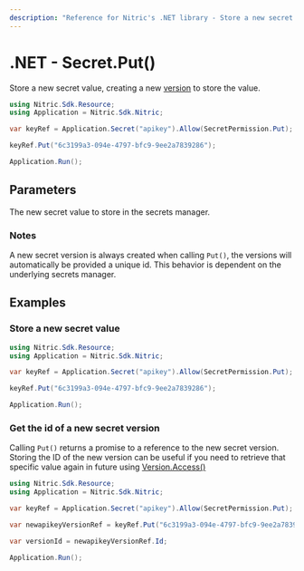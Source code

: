 ```yaml
---
description: "Reference for Nitric's .NET library - Store a new secret value"
---
```


# .NET - Secret.Put()

Store a new secret value, creating a new [version](./secret-version) to store the value.

```csharp
using Nitric.Sdk.Resource;
using Application = Nitric.Sdk.Nitric;

var keyRef = Application.Secret("apikey").Allow(SecretPermission.Put);

keyRef.Put("6c3199a3-094e-4797-bfc9-9ee2a7839286");

Application.Run();
```

## Parameters

<Properties>
  <Property name="secret" required type="string">
    The new secret value to store in the secrets manager.
  </Property>
</Properties>

### Notes

A new secret version is always created when calling `Put()`, the versions will automatically be provided a unique id. This behavior is dependent on the underlying secrets manager.

## Examples

### Store a new secret value

```csharp
using Nitric.Sdk.Resource;
using Application = Nitric.Sdk.Nitric;

var keyRef = Application.Secret("apikey").Allow(SecretPermission.Put);

keyRef.Put("6c3199a3-094e-4797-bfc9-9ee2a7839286");

Application.Run();
```

### Get the id of a new secret version

Calling `Put()` returns a promise to a reference to the new secret version. Storing the ID of the new version can be useful if you need to retrieve that specific value again in future using [Version.Access()](./secret-version-access)

```csharp
using Nitric.Sdk.Resource;
using Application = Nitric.Sdk.Nitric;

var keyRef = Application.Secret("apikey").Allow(SecretPermission.Put);

var newapikeyVersionRef = keyRef.Put("6c3199a3-094e-4797-bfc9-9ee2a7839286");

var versionId = newapikeyVersionRef.Id;

Application.Run();
```
